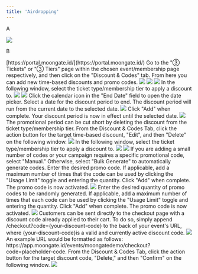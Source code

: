 ```yaml
---
title: 'Airdropping'
---
```

A

<img src="/images/creating-campaign/membership/creating program/Add Membership Details.webp"/>

B

<Steps>
    <Step title="Sign into the Moongate Merchant Portal">
        [https://portal.moongate.id/](https://portal.moongate.id/)
    </Step>
    <Step title="Navigate to the Target Event or Membership Page">
    </Step>
    <Step title="Navigate to the Discount & Codes Tab">
        Go to the "③ Tickets" or "③ Tiers" page within the chosen event/membership page respectively, and then click on the "Discount & Codes" tab. From here you can add new time-based discounts and promo codes.
        <img src="/images/distribution/discount-promo-codes/discount and codes tab.png"/>
    </Step>
    <Step title="Add a Time-based Discount/Promo Code">
    </Step>
</Steps>

<AccordionGroup>
            <Accordion title ="Time-based Discount">
                <Steps>
                    <Step title="Click 'Add New'">
                        <img src="/images/creating-campaign/membership/creating program/Add Membership Details.webp"/>
                        <img src="/images/distribution/discount-promo-codes/time based discount/add discount.png"/>
                    </Step>
                    <Step title="Select a Ticket Type/Membership Tier to Discount">
                        In the following window, select the ticket type/membership tier to apply a discount to.
                        <img src="/images/distribution/discount-promo-codes/time based discount/select tier.webp"/>
                    </Step>
                    <Step title="Set the Discounted Price">
                        <img src="/images/distribution/discount-promo-codes/time based discount/set price.webp"/>
                    </Step>
                    <Step title="Set the Discount End Date">
                        Click the calendar icon in the "End Date" field to open the date picker. Select a date for the discount period to end. The discount period will run from the current date to the selected date.
                        <img src="/images/distribution/discount-promo-codes/time based discount/set end date.png"/>
                        Click "Add" when complete. Your discount period is now in effect until the selected date.
                    </Step>
                    <Step title="(Optional) Prematurely End Discount Period">
                        <img src="/images/distribution/discount-promo-codes/time based discount/delete time based discount.gif"/>
                        The promotional period can be cut short by deleting the discount from the ticket type/membership tier. From the Discount & Codes Tab, click the action button for the target time-based discount, "Edit", and then "Delete" on the following window.
                    </Step>
                </Steps>
            </Accordion>
            <Accordion title ="Promo Code">
                <Step title="Click 'Add New'">
                    <img src="/images/distribution/discount-promo-codes/promo code/add code.png"/>
                </Step>
                <Step title="Select a Ticket Type/Membership Tier to Discount">
                    In the following window, select the ticket type/membership tier to apply a discount to.
                    <img src="/images/distribution/discount-promo-codes/promo code/select tier.webp"/>
                </Step>
                <Step title="Enter a Discount Percentage">
                    <img src="/images/distribution/discount-promo-codes/promo code/set discount.png"/>
                </Step>
                <Step title="Manually Generate or Bulk Generate Promo Codes">
                    If you are adding a small number of codes or your campaign requires a specific promotional code, select "Manual." Otherwise, select "Bulk Generate" to automatically generate codes.
                    <AccordionGroup>
                        <Accordion title="Manual">
                            Enter the desired promo code. If applicable, add a maximum number of times that the code can be used by clicking the "Usage Limit" toggle and entering the quantity. Click "Add" when complete. The promo code is now activated.
                            <img src="/images/distribution/discount-promo-codes/promo code/manual.webp"/>
                        </Accordion>
                        <Accordion title="Bulk Generate">
                            Enter the desired quantity of promo codes to be randomly generated. If applicable, add a maximum number of times that each code can be used by clicking the "Usage Limit" toggle and entering the quantity. Click "Add" when complete. The promo code is now activated.
                            <img src="/images/distribution/discount-promo-codes/promo code/bulk gen.png"/>
                        </Accordion>
                    </AccordionGroup>
                </Step>
                <Step title="(Optional) Create a Direct Discount Code Link">
                    Customers can be sent directly to the checkout page with a discount code already applied to their cart. To do so, simply append /checkout?code={your-discount-code} to the back of your event's URL, where {your-discount-code}is a valid and currently active discount code.
                    <img src="/images/distribution/discount-promo-codes/promo code/direct discount link.gif"/>
                    An example URL would be formatted as follows: https://app.moongate.id/events/moongatedemo/checkout?code=placeholder-code.
                </Step>
                <Step title="Deleting Promo Codes">
                    From the Discount & Codes Tab, click the action button for the target discount code, "Delete," and then "Confirm" on the following window.
                    <img src="/images/distribution/discount-promo-codes/promo code/delete promo code.gif"/>
                </Step>
            </Accordion>
        </AccordionGroup>